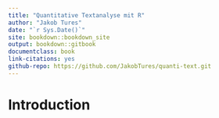 ```yaml
--- 
title: "Quantitative Textanalyse mit R"
author: "Jakob Tures"
date: "`r Sys.Date()`"
site: bookdown::bookdown_site
output: bookdown::gitbook
documentclass: book
link-citations: yes
github-repo: https://github.com/JakobTures/quanti-text.git
---
```


# Introduction {-}